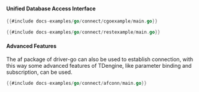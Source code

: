 #### Unified Database Access Interface

```go title="Native Connection"
{{#include docs-examples/go/connect/cgoexample/main.go}}
```

```go title="REST Connection"
{{#include docs-examples/go/connect/restexample/main.go}}
```

#### Advanced Features

The af package of driver-go can also be used to establish connection, with this way some advanced features of TDengine, like parameter binding and subscription, can be used.

```go title="Establish native connection using af package"
{{#include docs-examples/go/connect/afconn/main.go}}
```
